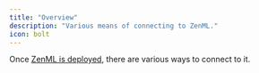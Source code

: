 ```yaml
---
title: "Overview"
description: "Various means of connecting to ZenML."
icon: bolt
---
```


Once [ZenML is deployed](/versions/0.66.0/user-guide/production-guide/deploying-zenml), there are various ways to connect to it.
